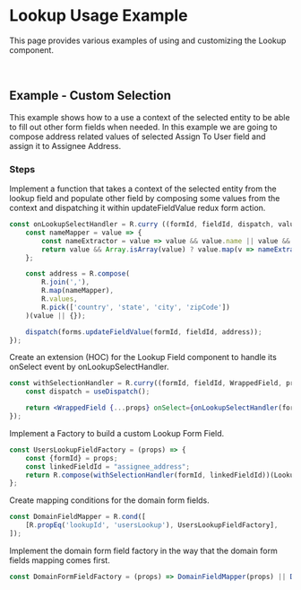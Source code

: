 
<Meta title="Examples/Form/Lookup/README"/>

# Lookup Usage Example

This page provides various examples of using and customizing the Lookup component.

<br/>

## Example - Custom Selection

This example shows how to a use a context of the selected entity to be able to fill out other form fields when needed.
In this example we are going to compose address related values of selected Assign To User field and assign it to Assignee Address.

### Steps

Implement a function that takes a context of the selected entity from the lookup field and populate other field
by composing some values from the context and dispatching it within updateFieldValue redux form action.

```jsx
const onLookupSelectHandler = R.curry ((formId, fieldId, dispatch, value) => {
    const nameMapper = value => {
        const nameExtractor = value => value && value.name || value && value.value || value;
        return value && Array.isArray(value) ? value.map(v => nameExtractor(v)) : nameExtractor(value);
    };

    const address = R.compose(
        R.join(','),
        R.map(nameMapper),
        R.values,
        R.pick(['country', 'state', 'city', 'zipCode'])
    )(value || {});

    dispatch(forms.updateFieldValue(formId, fieldId, address));
});
```

Create an extension (HOC) for the Lookup Field component to handle its onSelect event by onLookupSelectHandler.

```jsx
const withSelectionHandler = R.curry((formId, fieldId, WrappedField, props) => {
	const dispatch = useDispatch();

	return <WrappedField {...props} onSelect={onLookupSelectHandler(formId, fieldId, dispatch)}/>;
});
```

Implement a Factory to build a custom Lookup Form Field.

```jsx
const UsersLookupFieldFactory = (props) => {
	const {formId} = props;
	const linkedFieldId = "assignee_address";
	return R.compose(withSelectionHandler(formId, linkedFieldId))(LookupField);
};
```

Create mapping conditions for the domain form fields.
```jsx
const DomainFieldMapper = R.cond([
	[R.propEq('lookupId', 'usersLookup'), UsersLookupFieldFactory],
]);
```

Implement the domain form field factory in the way that the domain form fields mapping comes first.

```jsx
const DomainFormFieldFactory = (props) => DomainFieldMapper(props) || DefaultFormFieldFactory(props)
```
